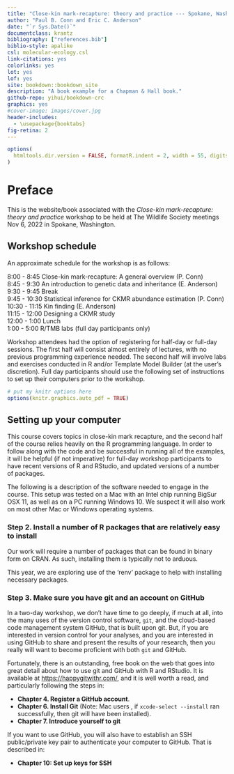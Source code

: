```yaml
--- 
title: "Close-kin mark-recapture: theory and practice --- Spokane, Washington, USA"
author: "Paul B. Conn and Eric C. Anderson"
date: "`r Sys.Date()`"
documentclass: krantz
bibliography: ["references.bib"]
biblio-style: apalike
csl: molecular-ecology.csl
link-citations: yes
colorlinks: yes
lot: yes
lof: yes
site: bookdown::bookdown_site
description: "A book example for a Chapman & Hall book."
github-repo: yihui/bookdown-crc
graphics: yes
#cover-image: images/cover.jpg
header-includes: 
  - \usepackage{booktabs}
fig-retina: 2
---
```



```r
options(
  htmltools.dir.version = FALSE, formatR.indent = 2, width = 55, digits = 4
)
```

# Preface {-}

This is the website/book associated with the _Close-kin mark-recapture: theory and practice_ workshop to be held at The Wildlife Society meetings Nov 6, 2022 in Spokane, Washington.

## Workshop schedule

An approximate schedule for the workshop is as follows:

8:00 - 8:45   Close-kin mark-recapture: A general overview (P. Conn)  
8:45 - 9:30   An introduction to genetic data and inheritance   (E. Anderson)  
9:30 - 9:45  Break  
9:45 - 10:30  Statistical inference for CKMR abundance estimation (P. Conn)  
10:30 - 11:15  Kin finding (E. Anderson)  
11:15 - 12:00 Designing a CKMR study  
12:00 - 1:00 Lunch  
1:00 - 5:00 R/TMB labs (full day participants only)  


Workshop attendees had the option of registering for half-day or full-day sessions.  The first half will consist almost entirely of lectures, with no previous programming experience needed. The second half will involve labs and exercises conducted in R and/or Template Model Builder (at the user's discretion).  Full day participants should use the following set of instructions to set up their computers prior to the workshop.



```r
# put my knitr options here
options(knitr.graphics.auto_pdf = TRUE)
```

## Setting up your computer {#setting-computer}

This course covers topics in close-kin mark recapture, and the second half of the course relies
heavily on the R programming language.  In order to follow
along with the code and be successful in running all of the
examples, it will be helpful (if not imperative) for full-day workshop participants to have recent versions of
R and RStudio, and updated versions of a number of packages.  

The following is a description of the software needed to engage in the
course.  This setup was tested on a Mac with an Intel chip running BigSur OSX 11, as well as on a PC running Windows 10.  We suspect it will 
also work on most other Mac or Windows operating systems.


### Step 2. Install a number of R packages that are relatively easy to install

Our work will require a number of packages that can be found in binary
form on CRAN.  As such, installing them is typically not to arduous.

This year, we are exploring use of the 'renv' package to help with installing
necessary packages.

### Step 3.  Make sure you have git and an account on GitHub

In a two-day workshop, we don't have time to go deeply, if much at all, into
the many uses of the version control software, `git`, and the cloud-based code management
system GitHub, that is built upon git.  But, if you are interested in version control for
your analyses, and you are interested in using GitHub to share and present the results
of your research, then you really will want to become proficient with both `git` and
GitHub.

Fortunately, there is an outstanding, free book on the web that goes into
great detail about how to use git and GitHub with R and RStudio.  It is available
at [https://happygitwithr.com/](https://happygitwithr.com/), and it is well worth
a read, and particularly following the steps in:

- **Chapter 4. Register a GitHub account**.
- **Chapter 6. Install Git**  (Note: Mac users , if `xcode-select --install`
    ran successfully, then git will have been installed).
- **Chapter 7. Introduce yourself to git**

If you want to use GitHub, you will also have to establish an SSH public/private
key pair to authenticate your computer to GitHub. That is described in:

- **Chapter 10: Set up keys for SSH**


